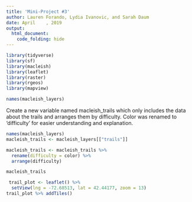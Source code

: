 ```yaml
---
title: 'Mini-Project #3'
author: Lauren Forando, Lydia Ivanovic, and Sarah Daum
date: April    , 2019
output: 
  html_document:
    code_folding: hide
---
```


```r
library(tidyverse)
library(sf)
library(macleish)
library(leaflet)
library(raster)
library(rgeos)
library(mapview)
```

```r
names(macleish_layers)
```

Create a new variable named macleish_trails which only includes the data about the trails and arranges them by difficulty. Color was renamed to 'difficulty' for easier understanding and explanation. 
```r
names(macleish_layers)
macleish_trails <- macleish_layers[["trails"]] 

macleish_trails <- macleish_trails %>% 
  rename(difficulty = color) %>%
  arrange(difficulty)

macleish_trails
```

```r
 trail_plot <- leaflet() %>% 
  setView(lng = -72.68513, lat = 42.44177, zoom = 13)
trail_plot %>% addTiles()
```
